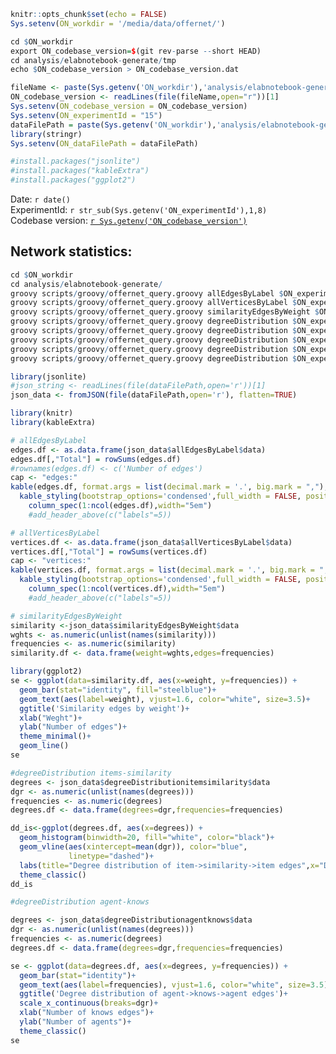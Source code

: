```r
knitr::opts_chunk$set(echo = FALSE)
Sys.setenv(ON_workdir = '/media/data/offernet/')
```

```r
cd $ON_workdir
export ON_codebase_version=$(git rev-parse --short HEAD)
cd analysis/elabnotebook-generate/tmp
echo $ON_codebase_version > ON_codebase_version.dat
```

```r
fileName <- paste(Sys.getenv('ON_workdir'),'analysis/elabnotebook-generate/tmp/','ON_codebase_version.dat', sep="")
ON_codebase_version <- readLines(file(fileName,open="r"))[1]
Sys.setenv(ON_codebase_version = ON_codebase_version)
Sys.setenv(ON_experimentId = "15")
dataFilePath = paste(Sys.getenv('ON_workdir'),'analysis/elabnotebook-generate/tmp/',Sys.getenv('ON_experimentId'),'.json', sep="")
library(stringr)
Sys.setenv(ON_dataFilePath = dataFilePath)

#install.packages("jsonlite")
#install.packages("kableExtra")
#install.packages("ggplot2")
```

Date: `r date()` <br/>
ExperimentId: `r str_sub(Sys.getenv('ON_experimentId'),1,8)` <br/>
Codebase version: [`r Sys.getenv('ON_codebase_version')`](`r paste('https://github.com/singnet/offernet/commit/',Sys.getenv('ON_codebase_version'),sep="")`) <br/>

## Network statistics:

```r
cd $ON_workdir
cd analysis/elabnotebook-generate/
groovy scripts/groovy/offernet_query.groovy allEdgesByLabel $ON_experimentId
groovy scripts/groovy/offernet_query.groovy allVerticesByLabel $ON_experimentId
groovy scripts/groovy/offernet_query.groovy similarityEdgesByWeight $ON_experimentId
groovy scripts/groovy/offernet_query.groovy degreeDistribution $ON_experimentId '{"labelValue":"agent","edgeLabel":"knows"}'
groovy scripts/groovy/offernet_query.groovy degreeDistribution $ON_experimentId '{"labelValue":"item","edgeLabel":"similarity"}'
groovy scripts/groovy/offernet_query.groovy degreeDistribution $ON_experimentId '{"labelValue":"agent","edgeLabel":"owns"}'
groovy scripts/groovy/offernet_query.groovy degreeDistribution $ON_experimentId '{"labelValue":"work","edgeLabel":"demands"}'
groovy scripts/groovy/offernet_query.groovy degreeDistribution $ON_experimentId '{"labelValue":"work","edgeLabel":"offers"}'
```

```r
library(jsonlite)
#json_string <- readLines(file(dataFilePath,open='r'))[1]
json_data <- fromJSON(file(dataFilePath,open='r'), flatten=TRUE)
```

```r
library(knitr)
library(kableExtra)

# allEdgesByLabel
edges.df <- as.data.frame(json_data$allEdgesByLabel$data)
edges.df[,"Total"] = rowSums(edges.df)
#rownames(edges.df) <- c('Number of edges')
cap <- "edges:"
kable(edges.df, format.args = list(decimal.mark = '.', big.mark = ","), caption = cap) %>%
  kable_styling(bootstrap_options='condensed',full_width = FALSE, position = 'left') %>%
    column_spec(1:ncol(edges.df),width="5em") 
    #add_header_above(c("labels"=5))

# allVerticesByLabel
vertices.df <- as.data.frame(json_data$allVerticesByLabel$data)
vertices.df[,"Total"] = rowSums(vertices.df)
cap <- "vertices:"
kable(vertices.df, format.args = list(decimal.mark = '.', big.mark = ","), caption = cap) %>%
  kable_styling(bootstrap_options='condensed',full_width = FALSE, position = 'left') %>%
    column_spec(1:ncol(vertices.df),width="5em") 
    #add_header_above(c("labels"=5))

# similarityEdgesByWeight
similarity <-json_data$similarityEdgesByWeight$data
wghts <- as.numeric(unlist(names(similarity)))
frequencies <- as.numeric(similarity)
similarity.df <- data.frame(weight=wghts,edges=frequencies)

library(ggplot2)
se <- ggplot(data=similarity.df, aes(x=weight, y=frequencies)) +
  geom_bar(stat="identity", fill="steelblue")+
  geom_text(aes(label=weight), vjust=1.6, color="white", size=3.5)+
  ggtitle('Similarity edges by weight')+
  xlab("Weght")+
  ylab("Number of edges")+
  theme_minimal()+
  geom_line()
se

#degreeDistribution items-similarity
degrees <- json_data$degreeDistributionitemsimilarity$data
dgr <- as.numeric(unlist(names(degrees)))
frequencies <- as.numeric(degrees)
degrees.df <- data.frame(degrees=dgr,frequencies=frequencies)

dd_is<-ggplot(degrees.df, aes(x=degrees)) +
  geom_histogram(binwidth=20, fill="white", color="black")+
  geom_vline(aes(xintercept=mean(dgr)), color="blue",
             linetype="dashed")+
  labs(title="Degree distribution of item->similarity->item edges",x="Degree", y = "Count")+
  theme_classic()
dd_is

#degreeDistribution agent-knows

degrees <- json_data$degreeDistributionagentknows$data
dgr <- as.numeric(unlist(names(degrees)))
frequencies <- as.numeric(degrees)
degrees.df <- data.frame(degrees=dgr,frequencies=frequencies)

se <- ggplot(data=degrees.df, aes(x=degrees, y=frequencies)) +
  geom_bar(stat="identity")+
  geom_text(aes(label=frequencies), vjust=1.6, color="white", size=3.5)+
  ggtitle('Degree distribution of agent->knows->agent edges')+
  scale_x_continuous(breaks=dgr)+
  xlab("Number of knows edges")+
  ylab("Number of agents")+
  theme_classic()
se

```
